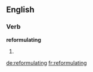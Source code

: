 ==English==

===Verb===
'''reformulating'''

# {{third-person singular of|reformulate}}

[[de:reformulating]]
[[fr:reformulating]]